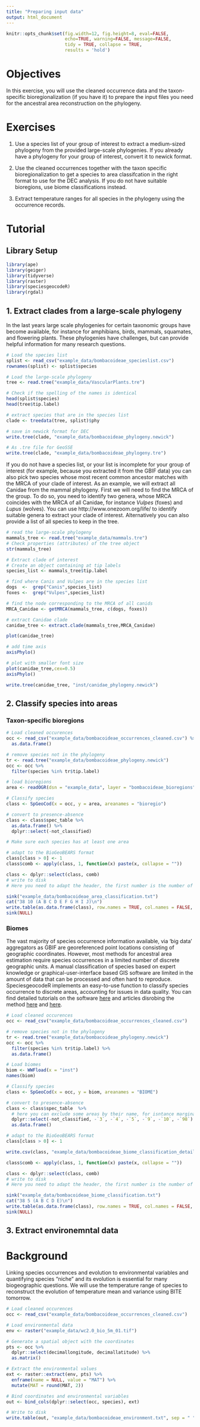 ```yaml
---
title: "Preparing input data"
output: html_document
---
```


```r
knitr::opts_chunk$set(fig.width=12, fig.height=8, eval=FALSE,
                      echo=TRUE, warning=FALSE, message=FALSE,
                      tidy = TRUE, collapse = TRUE,
                      results = 'hold')
```

# Objectives
In this exercise, you will use the cleaned occurrence data and the taxon-specific bioregionalization (if you have it) to prepare the input files you need for the ancestral area reconstruction on the phylogeny.

# Exercises
1. Use a species list of your group of interest to extract a medium-sized phylogeny from the provided large-scale phylogenies. If you already have a phylogeny for your group of interest, convert it to newick format.

2. Use the cleaned occurrences together with the taxon specific bioregionalization to get a species to area classifcation in the right format to use for the DEC analysis. If you do not have suitable bioregions, use biome classifications instead.

3. Extract temperature ranges for all species in the phylogeny using the occurrence records.

# Tutorial

## Library Setup
```r
library(ape)
library(geiger)
library(tidyverse)
library(raster)
library(speciesgeocodeR)
library(rgdal)
```

## 1. Extract clades from a large-scale phylogeny
In the last years large scale phylogenies for certain taxonomic groups have become available, for instance for amphibians, birds, mammals, squamates, and flowering plants. These phylogenies have challenges, but can provide helpful information for many research questions. 

```r
# Load the species list
splist <- read_csv("example_data/bombacoideae_specieslist.csv")
rownames(splist) <- splist$species

# Load the large-scale phylogeny
tree <- read.tree("example_data/VascularPlants.tre")

# Check if the spelling of the names is identical
head(splist$species)
head(tree$tip.label)

# extract species that are in the species list
clade <- treedata(tree, splist)$phy

# save in newick format for DEC
write.tree(clade, "example_data/bombacoideae_phylogeny.newick")

# As .tre file for GeoSSE
write.tree(clade, "example_data/bombacoideae_phylogeny.tre")
```

If you do not have a species list, or your list is incomplete for your group of interest (for example, because you extracted it from the GBIF data) you can also pick two species whose most recent common ancestor matches with the MRCA of your clade of interest. As an example, we will extract all Canidae from the mammal phylogeny. First we will need to find the MRCA of the group. To do so, you need to identify two genera, whose MRCA coincides with the MRCA of all Canidae, for instance *Vulpes* (foxes) and *Lupus* (wolves). You can use http://www.onezoom.org/life/ to identify suitable genera to extract your clade of interest. Alternatively you can also provide a list of all species to keep in the tree.

```r
# read the large-scale phylogeny
mammals_tree <- read.tree("example_data/mammals.tre")
# Check properties (attributes) of the tree object
str(mammals_tree)

# Extract clade of interest
# Create an object containing at tip labels
species_list <- mammals_tree$tip.label

# find where Canis and Vulpes are in the species list
dogs  <-  grep("Canis",species_list)
foxes <-  grep("Vulpes",species_list)

# find the node corresponding to the MRCA of all canids
MRCA_Canidae <- getMRCA(mammals_tree, c(dogs, foxes))

# extract Canidae clade
canidae_tree <- extract.clade(mammals_tree,MRCA_Canidae)

plot(canidae_tree)

# add time axis
axisPhylo()

# plot with smaller font size
plot(canidae_tree,cex=0.5)
axisPhylo()

write.tree(canidae_tree, "inst/canidae_phylogeny.newick")
```

## 2. Classify species into areas

### Taxon-specific bioregions

```r
# Load cleaned occurences
occ <- read_csv("example_data/bombacoideae_occurrences_cleaned.csv") %>% 
  as.data.frame()

# remove species not in the phylogeny
tr <- read.tree("example_data/bombacoideae_phylogeny.newick")
occ <- occ %>% 
  filter(species %in% tr$tip.label)

# load bioregions
area <- readOGR(dsn = "example_data", layer = "bombacoideae_bioregions")

# Classify species
class <- SpGeoCod(x = occ, y = area, areanames = "bioregio")

# convert to presence-absence
class <- class$spec_table %>% 
  as.data.frame() %>% 
  dplyr::select(-not_classified) 

# Make sure each species has at least one area

# adapt to the BioGeoBEARS format
class[class > 0] <- 1
class$comb <- apply(class, 1, function(x) paste(x, collapse = ""))

class <- dplyr::select(class, comb)
# write to disk
# Here you need to adapt the header, the first number is the number of tips in your phylogeny, the second number is the number of bioregions, and then in brackets a one latter code for each area

sink("example_data/bombacoideae_area_classification.txt")
cat("38 10 (A B C D E F G H I J)\n")
write.table(as.data.frame(class), row.names = TRUE, col.names = FALSE, quote = FALSE)
sink(NULL)
```

### Biomes
The vast majority of species occurrence information available, via 'big data' aggregators as GBIF are georeferenced point locations consisting of geographic coordinates. However, most methods for ancestral area estimation require species occurrences in a limited number of discrete geographic units. A manual classification of species based on expert knowledge or graphical-user-interface based GIS software are limited in the amount of data that can be processed and often hard to reproduce. SpeciesgeocodeR implements an easy-to-use function to classify species occurrence to discrete areas, accounting for issues in data quality. You can find detailed tutorials on the software [here](https://github.com/azizka/speciesgeocodeR/wiki) and articles disrobing the method [here](https://academic.oup.com/sysbio/article/66/2/145/2670075/SpeciesGeoCoder-Fast-Categorization-of-Species) and [here](http://www.biorxiv.org/content/early/2015/11/24/032755).

```r
# Load cleaned occurences
occ <- read_csv("example_data/bombacoideae_occurrences_cleaned.csv")

# remove species not in the phylogeny
tr <- read.tree("example_data/bombacoideae_phylogeny.newick")
occ <- occ %>% 
  filter(species %in% tr$tip.label) %>% 
  as.data.frame()

# Load biomes
biom <- WWFload(x = "inst")
names(biom)

# Classify species
class <- SpGeoCod(x = occ, y = biom, areanames = "BIOME")

# convert to presence-absence
class <- class$spec_table  %>% 
  # here you can exclude some areas by their name, for isntance marginal areas
  dplyr::select(-not_classified, -`3`, -`4`, -`5`, -`9`, -`10`, -`98`) %>% 
  as.data.frame()

# adapt to the BioGeoBEARS format
class[class > 0] <- 1

write.csv(class, "example_data/bombacoideae_biome_classification_details.csv")

class$comb <- apply(class, 1, function(x) paste(x, collapse = ""))

class <- dplyr::select(class, comb)
# write to disk
# Here you need to adapt the header, the first number is the number of tips in your phylogeny, the second number is the number of bioregions, and then in brackets a one latter code for each area

sink("example_data/bombacoideae_biome_classification.txt")
cat("38 5 (A B C D E)\n")
write.table(as.data.frame(class), row.names = TRUE, col.names = FALSE, quote = FALSE)
sink(NULL)

```

## 3. Extract environemntal data
# Background
Linking species occurrences and evolution to environmental variables and quantifying species "niche" and its evolution is essential for many biogeographic questions. We will use the temperature range of species to reconstruct the evolution of temperature mean and variance using BITE tomorrow.

```r
# Load cleaned occurences
occ <- read_csv("example_data/bombacoideae_occurrences_cleaned.csv")

# Load environmental data
env <- raster("example_data/wc2.0_bio_5m_01.tif")

# Generate a spatial object with the coordinates
pts <- occ %>% 
  dplyr::select(decimallongitude, decimallatitude) %>% 
  as.matrix()

# Extract the environmental values
ext <- raster::extract(env, pts) %>% 
  enframe(name = NULL, value = "MAT") %>% 
  mutate(MAT = round(MAT, 2))

# Bind coordinates and environmental variables
out <- bind_cols(dplyr::select(occ, species), ext)

# Write to disk
write.table(out, "example_data/bombacoideae_environment.txt", sep = " ", quote = FALSE)
```






